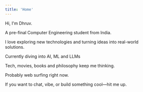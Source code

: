 ---
title: 'Home'
---
Hi, I'm Dhruv.

A pre-final Computer Engineering student from India.

I love exploring new technologies and turning ideas into real-world solutions.

Currently diving into AI, ML and LLMs

Tech, movies, books and philosophy keep me thinking.

Probably web surfing right now.

If you want to chat, vibe, or build something cool—hit me up.